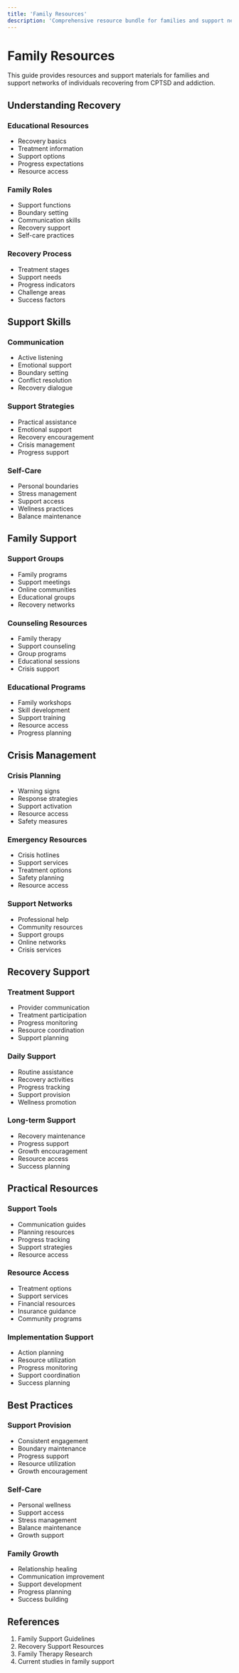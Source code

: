 ```yaml
---
title: 'Family Resources'
description: 'Comprehensive resource bundle for families and support networks'
---
```


# Family Resources

This guide provides resources and support materials for families and support networks of individuals recovering from CPTSD and addiction.

## Understanding Recovery

### Educational Resources
- Recovery basics
- Treatment information
- Support options
- Progress expectations
- Resource access

### Family Roles
- Support functions
- Boundary setting
- Communication skills
- Recovery support
- Self-care practices

### Recovery Process
- Treatment stages
- Support needs
- Progress indicators
- Challenge areas
- Success factors

## Support Skills

### Communication
- Active listening
- Emotional support
- Boundary setting
- Conflict resolution
- Recovery dialogue

### Support Strategies
- Practical assistance
- Emotional support
- Recovery encouragement
- Crisis management
- Progress support

### Self-Care
- Personal boundaries
- Stress management
- Support access
- Wellness practices
- Balance maintenance

## Family Support

### Support Groups
- Family programs
- Support meetings
- Online communities
- Educational groups
- Recovery networks

### Counseling Resources
- Family therapy
- Support counseling
- Group programs
- Educational sessions
- Crisis support

### Educational Programs
- Family workshops
- Skill development
- Support training
- Resource access
- Progress planning

## Crisis Management

### Crisis Planning
- Warning signs
- Response strategies
- Support activation
- Resource access
- Safety measures

### Emergency Resources
- Crisis hotlines
- Support services
- Treatment options
- Safety planning
- Resource access

### Support Networks
- Professional help
- Community resources
- Support groups
- Online networks
- Crisis services

## Recovery Support

### Treatment Support
- Provider communication
- Treatment participation
- Progress monitoring
- Resource coordination
- Support planning

### Daily Support
- Routine assistance
- Recovery activities
- Progress tracking
- Support provision
- Wellness promotion

### Long-term Support
- Recovery maintenance
- Progress support
- Growth encouragement
- Resource access
- Success planning

## Practical Resources

### Support Tools
- Communication guides
- Planning resources
- Progress tracking
- Support strategies
- Resource access

### Resource Access
- Treatment options
- Support services
- Financial resources
- Insurance guidance
- Community programs

### Implementation Support
- Action planning
- Resource utilization
- Progress monitoring
- Support coordination
- Success planning

## Best Practices

### Support Provision
- Consistent engagement
- Boundary maintenance
- Progress support
- Resource utilization
- Growth encouragement

### Self-Care
- Personal wellness
- Support access
- Stress management
- Balance maintenance
- Growth support

### Family Growth
- Relationship healing
- Communication improvement
- Support development
- Progress planning
- Success building

## References

1. Family Support Guidelines
2. Recovery Support Resources
3. Family Therapy Research
4. Current studies in family support 